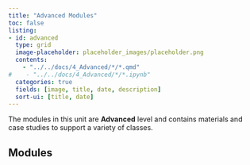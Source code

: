 ```yaml
---
title: "Advanced Modules"
toc: false
listing:
- id: advanced
  type: grid
  image-placeholder: placeholder_images/placeholder.png
  contents:
    - "../../docs/4_Advanced/*/*.qmd"
#    - "../../docs/4_Advanced/*/*.ipynb"
  categories: true
  fields: [image, title, date, description]
  sort-ui: [title, date]
---
```


The modules in this unit are **Advanced** level and contains materials and case studies to support a variety of classes.

## Modules

::: {#advanced}

:::



